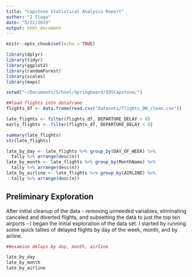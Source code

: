 ```yaml
---
title: "Capstone Statistical Analysis Report"
author: "J Slaga"
date: "5/22/2019"
output: html_document
---
```


```r
knitr::opts_chunk$set(echo = TRUE)
```

```r
library(dplyr)
library(tidyr)
library(ggplot2)
library(randomForest)
library(scales)
library(maps)

setwd("~/Documents/School/Springboard/IDSCapstone/")

##load flights into dataframe
flights_df <- data.frame(read.csv("Datasets/flights_DW_clean.csv"))

late_flights <- filter(flights_df, DEPARTURE_DELAY > 0)
early_flights <- filter(flights_df, DEPARTURE_DELAY < 0)

summary(late_flights)
str(late_flights)

late_by_day <- late_flights %>% group_by(DAY_OF_WEEK) %>% 
  tally %>% arrange(desc(n))
late_by_month <- late_flights %>% group_by(MonthName) %>% 
  tally %>% arrange(desc(n))
late_by_airline <- late_flights %>% group_by(AIRLINE) %>% 
  tally %>% arrange(desc(n)) 

```

## Preliminary Exploration

After initial cleanup of the data - removing unneeded variables, eliminating canceled and diverted flights, and subsetting the data to just the top ten airports - I began the initial exploration of the data set. I started by running some quick tallies of delayed flights by day of the week, month, and by airline.

```r
##examine delays by day, month, airline

late_by_day
late_by_month
late_by_airline

```








